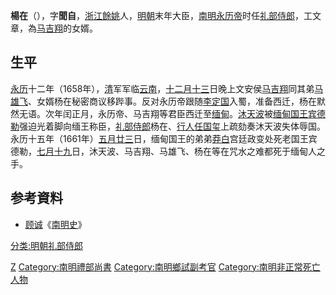 '''楊在'''（{{bd|？||1661年|8月13日|}}），字'''聞自'''，[[浙江|浙江]][[餘姚|餘姚]]人，[[明朝|明朝]]末年大臣，[[南明|南明]][[永历帝|永历帝]]时任[[礼部侍郎|礼部侍郎]]，工文章，為[[马吉翔|马吉翔]]的女婿。

== 生平 ==
[[永曆_(南明)|永历]]十二年（1658年），[[清|清]]军军临[[云南|云南]]，[[十二月十三|十二月十三]]日晚上文安侯[[马吉翔|马吉翔]]同其弟[[马雄飞|马雄飞]]、女婿杨在秘密商议移跸事。反对永历帝跟随[[李定国|李定国]]入蜀，准备西迁，杨在默然无语。次年闰正月，永历帝、马吉翔等君臣西迁至[[缅甸|缅甸]]。[[沐天波|沐天波]]被[[缅甸君主列表|缅甸国王]][[宾德勒|宾德勒]]强迫光着脚向缅王称臣，[[礼部侍郎|礼部侍郎]]杨在、[[行人|行人]][[任国玺|任国玺]]上疏劾奏沐天波失体辱国。永历十五年（1661年）[[五月廿三|五月廿三]]日，缅甸国王的弟弟[[莽白|莽白]]宫廷政变处死老国王宾德勒，[[七月十九|七月十九]]日，沐天波、马吉翔、马雄飞、杨在等在咒水之难都死于缅甸人之手。

==参考資料== 
* [[顾诚|顾诚]]《[[南明史|南明史]]》

{{start box}}
{{s-off}}
{{s-before|[[程源|程源]]}}
{{s-title|[[南明|南明]][[禮部尚書|禮部尚書]]|1660年<br><small>（署）</small>}}
{{s-after|[[王祖望|王祖望]]<br><small>（署）</small>}}
{{end box}}

{{永曆三年己丑科殿試金榜}}

{{Authority control}}

{{DEFAULTSORT:}}
[[Category:楊姓|Z]]
[[分类:明朝礼部侍郎|分类:明朝礼部侍郎]]
[[Category:南明禮部尚書|Category:南明禮部尚書]]
[[Category:南明鄉試副考官|Category:南明鄉試副考官]]
[[Category:南明非正常死亡人物|Category:南明非正常死亡人物]]